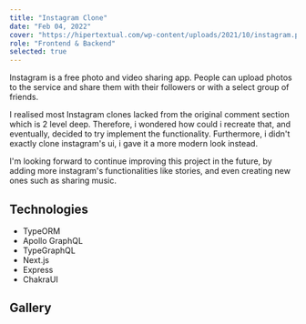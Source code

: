 ```yaml
---
title: "Instagram Clone"
date: "Feb 04, 2022"
cover: "https://hipertextual.com/wp-content/uploads/2021/10/instagram.png"
role: "Frontend & Backend"
selected: true
---
```


Instagram is a free photo and video sharing app. People can upload photos to the service and share them with their followers or with a select group of friends.

I realised most Instagram clones lacked from the original comment section which is 2 level deep. Therefore, i wondered how could i recreate that, and eventually, decided to try implement the functionality. Furthermore, i didn't exactly clone instagram's ui, i gave it a more modern look instead.

I'm looking forward to continue improving this project in the future, by adding more instagram's functionalities like stories, and even creating new ones such as sharing music.

## Technologies

- TypeORM
- Apollo GraphQL
- TypeGraphQL
- Next.js
- Express
- ChakraUI

## Gallery

<GalleryImage
  image="https://user-images.githubusercontent.com/73872769/162369311-11d1334c-a0da-4128-b3da-4d1dec1c0741.png"
  alt="posts"
  caption="Where you can see posts"
/>

<GalleryImage
  image="https://user-images.githubusercontent.com/73872769/162369342-7792e1b4-1bee-40d6-a2d6-b1f5ed3280cb.png"
  alt="post"
  caption="List of posts"
/>

<GalleryImage
  image="https://user-images.githubusercontent.com/73872769/162369377-f0f36c6b-08cd-4470-b3c2-ad742d90336c.png"
  alt="reply"
  caption="Replying to another reply"
/>

<GalleryImage
  image="https://user-images.githubusercontent.com/73872769/162369407-32081e60-2981-40c2-973f-d18ad331dfc9.png"
  alt="liked"
  caption="Users that have liked a post or comment"
/>

<GalleryImage
  image="https://user-images.githubusercontent.com/73872769/162369428-6c824a68-74d2-4708-a9e7-6ad9b38af279.png"
  alt="profile"
  caption="The user's profile"
/>

<GalleryImage
  image="https://user-images.githubusercontent.com/73872769/162369444-60d2e94c-29f8-456c-bcaa-00073b077ed7.png"
  alt="create post"
  caption="Creating a post"
/>
